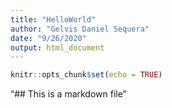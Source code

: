 ```yaml
---
title: "HelloWorld"
author: "Gelvis Daniel Sequera"
date: "9/26/2020"
output: html_document
---
```


```r
knitr::opts_chunk$set(echo = TRUE)
```

"## This is a markdown file" 
